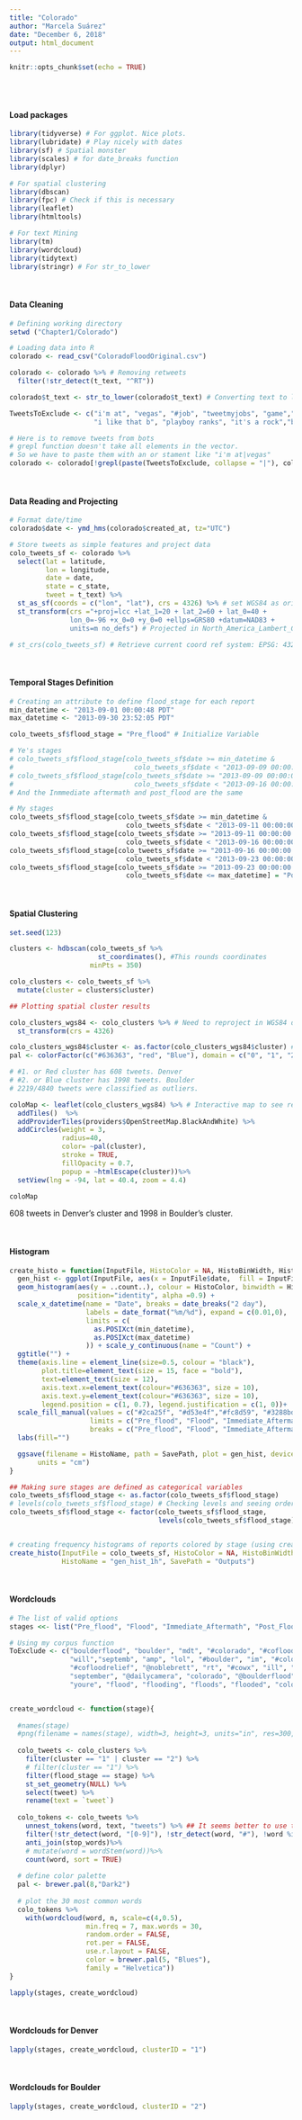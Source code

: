 ```yaml
---
title: "Colorado"
author: "Marcela Suárez"
date: "December 6, 2018"
output: html_document
---
```


```r
knitr::opts_chunk$set(echo = TRUE)
```
<br>
<br>

#### **Load packages**

```r
library(tidyverse) # For ggplot. Nice plots.
library(lubridate) # Play nicely with dates
library(sf) # Spatial monster
library(scales) # for date_breaks function
library(dplyr)

# For spatial clustering
library(dbscan)
library(fpc) # Check if this is necessary
library(leaflet)
library(htmltools)

# For text Mining
library(tm) 
library(wordcloud)
library(tidytext)
library(stringr) # For str_to_lower
```

<br>

#### **Data Cleaning**

```r

# Defining working directory
setwd ("Chapter1/Colorado")

# Loading data into R
colorado <- read_csv("ColoradoFloodOriginal.csv")

colorado <- colorado %>% # Removing retweets
  filter(!str_detect(t_text, "^RT"))

colorado$t_text <- str_to_lower(colorado$t_text) # Converting text to lower_case letter

TweetsToExclude <- c("i'm at", "vegas", "#job", "tweetmyjobs", "game","shirts",
                     "i like that b", "playboy ranks", "it's a rock","bear","hike","football")

# Here is to remove tweets from bots
# grepl function doesn't take all elements in the vector.
# So we have to paste them with an or stament like "i'm at|vegas"
colorado <- colorado[!grepl(paste(TweetsToExclude, collapse = "|"), colorado$t_text),] 

```

<br>

#### **Data Reading and Projecting**

```r
# Format date/time
colorado$date <- ymd_hms(colorado$created_at, tz="UTC")

# Store tweets as simple features and project data
colo_tweets_sf <- colorado %>% 
  select(lat = latitude, 
         lon = longitude, 
         date = date, 
         state = c_state,
         tweet = t_text) %>% 
  st_as_sf(coords = c("lon", "lat"), crs = 4326) %>% # set WGS84 as original datum
  st_transform(crs ="+proj=lcc +lat_1=20 + lat_2=60 + lat_0=40 + 
               lon_0=-96 +x_0=0 +y_0=0 +ellps=GRS80 +datum=NAD83 +
               units=m no_defs") # Projected in North_America_Lambert_Conformal_Conic

# st_crs(colo_tweets_sf) # Retrieve current coord ref system: EPSG: 4326 WGS84
```

<br>

#### **Temporal Stages Definition**

```r

# Creating an attribute to define flood_stage for each report
min_datetime <- "2013-09-01 00:00:48 PDT"
max_datetime <- "2013-09-30 23:52:05 PDT"

colo_tweets_sf$flood_stage = "Pre_flood" # Initialize Variable

# Ye's stages 
# colo_tweets_sf$flood_stage[colo_tweets_sf$date >= min_datetime & 
#                              colo_tweets_sf$date < "2013-09-09 00:00:00 PDT"] = "Pre_flood"
# colo_tweets_sf$flood_stage[colo_tweets_sf$date >= "2013-09-09 00:00:00 PDT" & 
#                              colo_tweets_sf$date < "2013-09-16 00:00:00 PDT"] = "Flood"
# And the Inmmediate aftermath and post_flood are the same

# My stages
colo_tweets_sf$flood_stage[colo_tweets_sf$date >= min_datetime & 
                             colo_tweets_sf$date < "2013-09-11 00:00:00 PDT"] = "Pre_flood"
colo_tweets_sf$flood_stage[colo_tweets_sf$date >= "2013-09-11 00:00:00 PDT" & 
                             colo_tweets_sf$date < "2013-09-16 00:00:00 PDT"] = "Flood"
colo_tweets_sf$flood_stage[colo_tweets_sf$date >= "2013-09-16 00:00:00 PDT" &
                             colo_tweets_sf$date < "2013-09-23 00:00:00 PDT"] = "Immediate_Aftermath"
colo_tweets_sf$flood_stage[colo_tweets_sf$date >= "2013-09-23 00:00:00 PDT" &
                             colo_tweets_sf$date <= max_datetime] = "Post_Flood"

```

<br>

#### **Spatial Clustering**

```r

set.seed(123)

clusters <- hdbscan(colo_tweets_sf %>%
                      st_coordinates(), #This rounds coordinates
                    minPts = 350)

colo_clusters <- colo_tweets_sf %>% 
  mutate(cluster = clusters$cluster)

## Plotting spatial cluster results

colo_clusters_wgs84 <- colo_clusters %>% # Need to reproject in WGS84 datum. long lat format.
  st_transform(crs = 4326)

colo_clusters_wgs84$cluster <- as.factor(colo_clusters_wgs84$cluster) #Clusters as factors for coloring
pal <- colorFactor(c("#636363", "red", "Blue"), domain = c("0", "1", "2"))

# #1. or Red cluster has 608 tweets. Denver
# #2. or Blue cluster has 1998 tweets. Boulder
# 2219/4840 tweets were classified as outliers.

coloMap <- leaflet(colo_clusters_wgs84) %>% # Interactive map to see resulting clusters
  addTiles()  %>%
  addProviderTiles(providers$OpenStreetMap.BlackAndWhite) %>% 
  addCircles(weight = 3, 
             radius=40,
             color= ~pal(cluster), 
             stroke = TRUE, 
             fillOpacity = 0.7,
             popup = ~htmlEscape(cluster))%>% 
  setView(lng = -94, lat = 40.4, zoom = 4.4)

coloMap

```

608 tweets in Denver's cluster and 1998 in Boulder's cluster.

<br>

#### **Histogram**

```r


create_histo = function(InputFile, HistoColor = NA, HistoBinWidth, HistoName, SavePath){
  gen_hist <- ggplot(InputFile, aes(x = InputFile$date,  fill = InputFile$flood_stage)) +
  geom_histogram(aes(y = ..count..), colour = HistoColor, binwidth = HistoBinWidth, 
                 position="identity", alpha =0.9) +
  scale_x_datetime(name = "Date", breaks = date_breaks("2 day"),
                   labels = date_format("%m/%d"), expand = c(0.01,0),
                   limits = c(
                     as.POSIXct(min_datetime),
                     as.POSIXct(max_datetime)
                   )) + scale_y_continuous(name = "Count") +
  ggtitle("") +
  theme(axis.line = element_line(size=0.5, colour = "black"),
        plot.title=element_text(size = 15, face = "bold"),
        text=element_text(size = 12),
        axis.text.x=element_text(colour="#636363", size = 10),
        axis.text.y=element_text(colour="#636363", size = 10),
        legend.position = c(1, 0.7), legend.justification = c(1, 0))+
  scale_fill_manual(values = c("#2ca25f", "#d53e4f","#fc8d59", "#3288bd","#fee08b"), 
                    limits = c("Pre_flood", "Flood", "Immediate_Aftermath", "Post_Flood"),
                    breaks = c("Pre_flood", "Flood", "Immediate_Aftermath", "Post_Flood"))+
  labs(fill="") 

  ggsave(filename = HistoName, path = SavePath, plot = gen_hist, device = "png",width = 40, height = 20,
       units = "cm")
}

## Making sure stages are defined as categorical variables
colo_tweets_sf$flood_stage <- as.factor(colo_tweets_sf$flood_stage)
# levels(colo_tweets_sf$flood_stage) # Checking levels and seeing order
colo_tweets_sf$flood_stage <- factor(colo_tweets_sf$flood_stage,
                                     levels(colo_tweets_sf$flood_stage) [c(4,1,2,3)])#reorder factor levels for legend


# creating frequency histograms of reports colored by stage (using create_histo function)
create_histo(InputFile = colo_tweets_sf, HistoColor = NA, HistoBinWidth = 3600,
             HistoName = "gen_hist_1h", SavePath = "Outputs")

```

<br>

#### **Wordclouds**

```r

# The list of valid options
stages <<- list("Pre_flood", "Flood", "Immediate_Aftermath", "Post_Flood") # To use when I create function

# Using my corpus function
ToExclude <- c("boulderflood", "boulder", "mdt", "#colorado", "#coflood", "like",
               "will","septemb", "amp", "lol", "#boulder", "im", "#coloradostrong", 
               "#cofloodrelief", "@noblebrett", "rt", "#cowx", "ill", "@stapletondenver",
               "september", "@dailycamera", "colorado", "@boulderflood", "#boulderflood", 
               "youre", "flood", "flooding", "floods", "flooded", "colo", "cu", "denver", "county")


create_wordcloud <- function(stage){
  
  #names(stage)
  #png(filename = names(stage), width=3, height=3, units="in", res=300, bg = "transparent") 
  
  colo_tweets <- colo_clusters %>%
    filter(cluster == "1" | cluster == "2") %>%
    # filter(cluster == "1") %>%
    filter(flood_stage == stage) %>% 
    st_set_geometry(NULL) %>% 
    select(tweet) %>% 
    rename(text = `tweet`) 
  
  colo_tokens <- colo_tweets %>%
    unnest_tokens(word, text, "tweets") %>% ## It seems better to use the specific argument to unnest tokens in tweets
    filter(!str_detect(word, "[0-9]"), !str_detect(word, "#"), !word %in% ToExclude)%>% 
    anti_join(stop_words)%>%
    # mutate(word = wordStem(word))%>%
    count(word, sort = TRUE) 
  
  # define color palette
  pal <- brewer.pal(8,"Dark2")
  
  # plot the 30 most common words
  colo_tokens %>% 
    with(wordcloud(word, n, scale=c(4,0.5),
                   min.freq = 7, max.words = 30,
                   random.order = FALSE, 
                   rot.per = FALSE, 
                   use.r.layout = FALSE,
                   color = brewer.pal(5, "Blues"),
                   family = "Helvetica"))
}

lapply(stages, create_wordcloud)

```


<br>

#### **Wordclouds for Denver**

```r

lapply(stages, create_wordcloud, clusterID = "1")

```


<br>

#### **Wordclouds for Boulder**

```r

lapply(stages, create_wordcloud, clusterID = "2")

```


